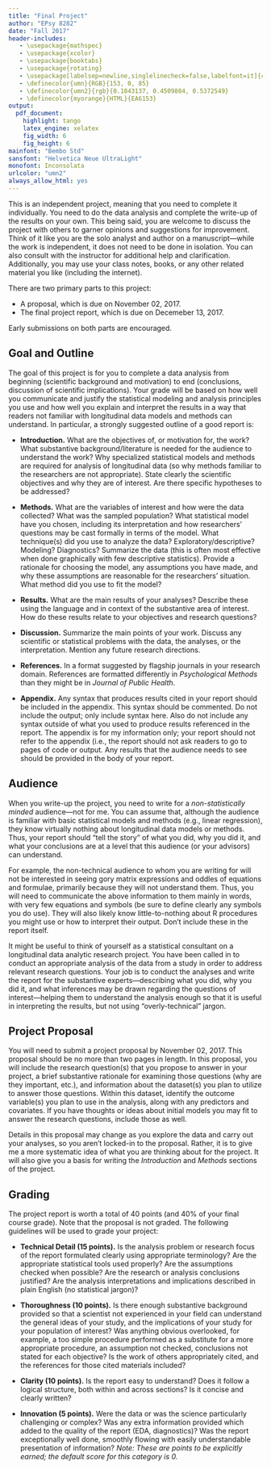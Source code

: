 ```yaml
---
title: "Final Project"
author: "EPsy 8282"
date: "Fall 2017"
header-includes:
   - \usepackage{mathspec}
   - \usepackage{xcolor}
   - \usepackage{booktabs}
   - \usepackage{rotating}
   - \usepackage[labelsep=newline,singlelinecheck=false,labelfont=it]{caption}
   - \definecolor{umn}{RGB}{153, 0, 85}
   - \definecolor{umn2}{rgb}{0.1843137, 0.4509804, 0.5372549}
   - \definecolor{myorange}{HTML}{EA6153}
output: 
  pdf_document:
    highlight: tango
    latex_engine: xelatex
    fig_width: 6
    fig_height: 6
mainfont: "Bembo Std"
sansfont: "Helvetica Neue UltraLight"
monofont: Inconsolata
urlcolor: "umn2"
always_allow_html: yes
---
```


   

This is an independent project, meaning that you need to complete it individually. You need to do the data analysis and complete the write-up of the results on your own. This being said, you are welcome to discuss the project with others to garner opinions and suggestions for improvement. Think of it like you are the solo analyst and author on a manuscript---while the work is independent, it does not need to be done in isolation. You can also consult with the instructor for additional help and clarification. Additionally, you may use your class notes, books, or any other related material you like (including the internet). 

There are two primary parts to this project:

- A proposal, which is due on November 02, 2017.
- The final project report, which is due on Decemeber 13, 2017.

Early submissions on both parts are encouraged.

## Goal and Outline

The goal of this project is for you to complete a data analysis from beginning (scientific background and motivation) to end (conclusions, discussion of scientific implications). Your grade will be based on how well you communicate and justify the statistical modeling and analysis principles you use and how well you explain and interpret the results in a way that readers not familiar with longitudinal data models and methods can understand. In particular, a strongly suggested outline of a good report is:

- **Introduction.** What are the objectives of, or motivation for, the work? What substantive background/literature is needed for the audience to understand the work? Why specialized statistical models and methods are required for analysis of longitudinal data (so why methods familiar to the researchers are not appropriate). State clearly the scientific objectives and why they are of interest. Are there specific hypotheses to be addressed?

- **Methods.** What are the variables of interest and how were the data collected? What was the sampled population? What statistical model have you chosen, including its interpretation and how researchers’ questions may be cast formally in terms of the model. What technique(s) did you use to analyze the data? Exploratory/descriptive? Modeling? Diagnostics? Summarize the data (this is often most effective when done graphically with few descriptive statistics). Provide a rationale for choosing the model, any assumptions you have made, and why these assumptions are reasonable for the researchers' situation. What method did you use to fit the model? 

- **Results.** What are the main results of your analyses? Describe these using the language and in context of the substantive area of interest. How do these results relate to your objectives and research questions?

- **Discussion.** Summarize the main points of your work. Discuss any scientific or statistical problems with the data, the analyses, or the interpretation. Mention any future research directions.

- **References.** In a format suggested by flagship journals in your research domain. References are formatted differently in *Psychological Methods* than they might be in *Journal of Public Health*.

- **Appendix.** Any syntax that produces results cited in your report should be included in the appendix. This syntax should be commented. Do not include the output; only include syntax here. Also do not include any syntax outside of what you used to produce results referenced in the report. The appendix is for my information only; your report should not refer to the appendix (i.e., the report should not ask readers to go to pages of code or output. Any results that the audience needs to see should be provided in the body of your report. 


## Audience

When you write-up the project, you need to write for a *non-statistically minded* audience---not for me. You can assume that, although the audience is familiar with basic statistical models and methods (e.g., linear regression), they know virtually nothing about longitudinal data models or methods. Thus, your report should "tell the story" of what you did, why you did it, and what your conclusions are at a level that this audience (or your advisors) can understand.

For example, the non-technical audience to whom you are writing for will not be interested in seeing gory matrix expressions and oddles of equations and formulae, primarily because they will not understand them. Thus, you will need to communicate the above information to them mainly in words, with very few equations and symbols (be sure to define clearly any symbols you do use). They will also likely know little-to-nothing about R procedures you might use or how to interpret their output. Don't include these in the report itself.

It might be useful to think of yourself as a statistical consultant on a longitudinal data analytic research project. You have been called in to conduct an appropriate analysis of the data from a study in order to address relevant research questions. Your job is to conduct the analyses and write the report for the substantive experts---describing what you did, why you did it, and what inferences may be drawn regarding the questions of interest---helping them to understand the analysis enough so that it is useful in interpreting the results, but not using "overly-technical" jargon.


## Project Proposal

You will need to submit a project proposal by November 02, 2017. This proposal should be no more than two pages in length. In this proposal, you will include the research question(s) that you propose to answer in your project, a brief substantive rationale for examining those questions (why are they important, etc.), and information about the dataset(s) you plan to utilize to answer those questions. Within this dataset, identify the outcome variable(s) you plan to use in the analysis, along with any predictors and covariates. If you have thoughts or ideas about initial models you may fit to answer the research questions, include those as well.

Details in this proposal may change as you explore the data and carry out your analyses, so you aren't locked-in to the proposal. Rather, it is to give me a more systematic idea of what you are thinking about for the project. It will also give you a basis for writing the *Introduction* and *Methods* sections of the project.

\newpage
## Grading

The project report is worth a total of 40 points (and 40\% of your final course grade). Note that the proposal is not graded. The following guidelines will be used to grade your project:

- **Technical Detail (15 points).** Is the analysis problem or research focus of the report formulated clearly using appropriate terminology? Are the appropriate statistical tools used properly? Are the assumptions checked when possible? Are the research or analysis conclusions justified? Are the analysis interpretations and implications described in plain English (no statistical jargon)?

- **Thoroughness (10 points).** Is there enough substantive background provided so that a scientist not experienced in your field can understand the general ideas of your study, and the implications of your study for your population of interest? Was anything obvious overlooked, for example, a too simple procedure performed as a substitute for a more appropriate procedure, an assumption not checked, conclusions not stated for each objective? Is the work of others appropriately cited, and the references for those cited materials included? 

- **Clarity (10 points).** Is the report easy to understand? Does it follow a logical structure, both within and across sections? Is it concise and clearly written?

- **Innovation (5 points).** Were the data or was the science particularly challenging or complex? Was any extra information provided which added to the quality of the report (EDA, diagnostics)? Was the report exceptionally well done, smoothly flowing with easily understandable presentation of information? *Note: These are points to be explicitly earned; the default score for this category is 0.*

